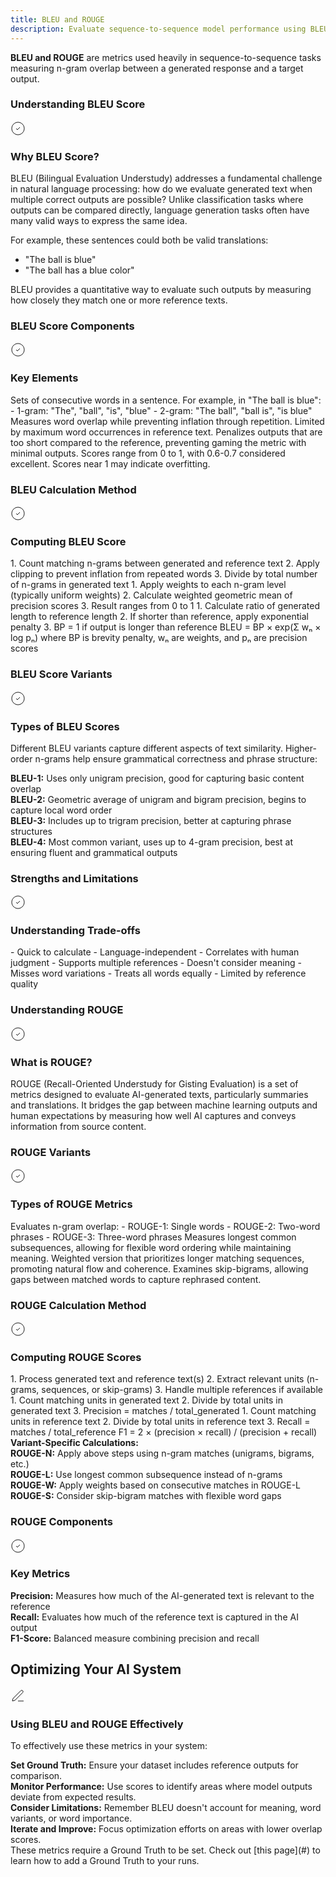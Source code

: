 ```yaml
---
title: BLEU and ROUGE
description: Evaluate sequence-to-sequence model performance using BLEU and ROUGE metrics to measure n-gram overlap between generated and target outputs.
---
```



<DefinitionCard>
  <strong>BLEU and ROUGE</strong> are metrics used heavily in sequence-to-sequence tasks measuring n-gram overlap between a generated response and a target output.
</DefinitionCard>

### Understanding BLEU Score

<Card>
  <div style={{display: 'flex', alignItems: 'center', gap: '0.5rem', marginBottom: '0.75rem'}}>
    <div style={{fontSize: '1.25rem', color: 'var(--primary-color)'}}>
      <svg xmlns="http://www.w3.org/2000/svg" width="24" height="24" viewBox="0 0 24 24" fill="none" stroke="currentColor" strokeWidth="2" strokeLinecap="round" strokeLinejoin="round">
        <path d="M12 22c5.523 0 10-4.477 10-10S17.523 2 12 2 2 6.477 2 12s4.477 10 10 10z"></path>
        <path d="m9 12 2 2 4-4"></path>
      </svg>
    </div>
    <h3 style={{margin: 0, fontSize: '1.25rem', fontWeight: '600'}}>Why BLEU Score?</h3>
  </div>

  BLEU (Bilingual Evaluation Understudy) addresses a fundamental challenge in natural language processing: how do we evaluate generated text when multiple correct outputs are possible? Unlike classification tasks where outputs can be compared directly, language generation tasks often have many valid ways to express the same idea.

  For example, these sentences could both be valid translations:
  - "The ball is blue"
  - "The ball has a blue color"

  BLEU provides a quantitative way to evaluate such outputs by measuring how closely they match one or more reference texts.
</Card>

### BLEU Score Components

<Card>
  <div style={{display: 'flex', alignItems: 'center', gap: '0.5rem', marginBottom: '0.75rem'}}>
    <div style={{fontSize: '1.25rem', color: 'var(--primary-color)'}}>
      <svg xmlns="http://www.w3.org/2000/svg" width="24" height="24" viewBox="0 0 24 24" fill="none" stroke="currentColor" strokeWidth="2" strokeLinecap="round" strokeLinejoin="round">
        <path d="M12 22c5.523 0 10-4.477 10-10S17.523 2 12 2 2 6.477 2 12s4.477 10 10 10z"></path>
        <path d="m9 12 2 2 4-4"></path>
      </svg>
    </div>
    <h3 style={{margin: 0, fontSize: '1.25rem', fontWeight: '600'}}>Key Elements</h3>
  </div>

  <CardGroup cols={2}>
    <Card title="N-grams" icon="text-size">
      Sets of consecutive words in a sentence. For example, in "The ball is blue":
      - 1-gram: "The", "ball", "is", "blue"
      - 2-gram: "The ball", "ball is", "is blue"
    </Card>
    <Card title="Clipped Precision" icon="calculator">
      Measures word overlap while preventing inflation through repetition. Limited by maximum word occurrences in reference text.
    </Card>
    <Card title="Brevity Penalty" icon="ruler">
      Penalizes outputs that are too short compared to the reference, preventing gaming the metric with minimal outputs.
    </Card>
    <Card title="Score Range" icon="chart-line">
      Scores range from 0 to 1, with 0.6-0.7 considered excellent. Scores near 1 may indicate overfitting.
    </Card>
  </CardGroup>
</Card>

### BLEU Calculation Method

<Card>
  <div style={{display: 'flex', alignItems: 'center', gap: '0.5rem', marginBottom: '0.75rem'}}>
    <div style={{fontSize: '1.25rem', color: 'var(--primary-color)'}}>
      <svg xmlns="http://www.w3.org/2000/svg" width="24" height="24" viewBox="0 0 24 24" fill="none" stroke="currentColor" strokeWidth="2" strokeLinecap="round" strokeLinejoin="round">
        <path d="M12 22c5.523 0 10-4.477 10-10S17.523 2 12 2 2 6.477 2 12s4.477 10 10 10z"></path>
        <path d="m9 12 2 2 4-4"></path>
      </svg>
    </div>
    <h3 style={{margin: 0, fontSize: '1.25rem', fontWeight: '600'}}>Computing BLEU Score</h3>
  </div>

  <Steps>
    <Step title="Calculate N-gram Precisions" description="For each n-gram level (1 to 4):">
      1. Count matching n-grams between generated and reference text
      2. Apply clipping to prevent inflation from repeated words
      3. Divide by total number of n-grams in generated text
    </Step>
    <Step title="Geometric Average" description="Combine n-gram scores:">
      1. Apply weights to each n-gram level (typically uniform weights)
      2. Calculate weighted geometric mean of precision scores
      3. Result ranges from 0 to 1
    </Step>
    <Step title="Apply Brevity Penalty" description="Penalize short outputs:">
      1. Calculate ratio of generated length to reference length
      2. If shorter than reference, apply exponential penalty
      3. BP = 1 if output is longer than reference
    </Step>
    <Step title="Final Score" description="Combine components:">
      BLEU = BP × exp(Σ wₙ × log pₙ)
      where BP is brevity penalty, wₙ are weights, and pₙ are precision scores
    </Step>
  </Steps>
</Card>

### BLEU Score Variants

<Card>
  <div style={{display: 'flex', alignItems: 'center', gap: '0.5rem', marginBottom: '0.75rem'}}>
    <div style={{fontSize: '1.25rem', color: 'var(--primary-color)'}}>
      <svg xmlns="http://www.w3.org/2000/svg" width="24" height="24" viewBox="0 0 24 24" fill="none" stroke="currentColor" strokeWidth="2" strokeLinecap="round" strokeLinejoin="round">
        <path d="M12 22c5.523 0 10-4.477 10-10S17.523 2 12 2 2 6.477 2 12s4.477 10 10 10z"></path>
        <path d="m9 12 2 2 4-4"></path>
      </svg>
    </div>
    <h3 style={{margin: 0, fontSize: '1.25rem', fontWeight: '600'}}>Types of BLEU Scores</h3>
  </div>

  Different BLEU variants capture different aspects of text similarity. Higher-order n-grams help ensure grammatical correctness and phrase structure:
  
  <div style={{marginTop: '1rem', paddingTop: '0.75rem', borderTop: '1px solid rgba(209, 213, 219, 0.33)'}}>
    <strong>BLEU-1:</strong> Uses only unigram precision, good for capturing basic content overlap
  </div>
  
  <div style={{marginTop: '0.75rem', paddingTop: '0.75rem', borderTop: '1px solid rgba(209, 213, 219, 0.33)'}}>
    <strong>BLEU-2:</strong> Geometric average of unigram and bigram precision, begins to capture local word order
  </div>
  
  <div style={{marginTop: '0.75rem', paddingTop: '0.75rem', borderTop: '1px solid rgba(209, 213, 219, 0.33)'}}>
    <strong>BLEU-3:</strong> Includes up to trigram precision, better at capturing phrase structures
  </div>
  
  <div style={{marginTop: '0.75rem', paddingTop: '0.75rem', borderTop: '1px solid rgba(209, 213, 219, 0.33)'}}>
    <strong>BLEU-4:</strong> Most common variant, uses up to 4-gram precision, best at ensuring fluent and grammatical outputs
  </div>
</Card>

### Strengths and Limitations

<Card>
  <div style={{display: 'flex', alignItems: 'center', gap: '0.5rem', marginBottom: '0.75rem'}}>
    <div style={{fontSize: '1.25rem', color: 'var(--primary-color)'}}>
      <svg xmlns="http://www.w3.org/2000/svg" width="24" height="24" viewBox="0 0 24 24" fill="none" stroke="currentColor" strokeWidth="2" strokeLinecap="round" strokeLinejoin="round">
        <path d="M12 22c5.523 0 10-4.477 10-10S17.523 2 12 2 2 6.477 2 12s4.477 10 10 10z"></path>
        <path d="m9 12 2 2 4-4"></path>
      </svg>
    </div>
    <h3 style={{margin: 0, fontSize: '1.25rem', fontWeight: '600'}}>Understanding Trade-offs</h3>
  </div>

  <CardGroup cols={2}>
    <Card title="Advantages" icon="plus">
      - Quick to calculate
      - Language-independent
      - Correlates with human judgment
      - Supports multiple references
    </Card>
    <Card title="Limitations" icon="minus">
      - Doesn't consider meaning
      - Misses word variations
      - Treats all words equally
      - Limited by reference quality
    </Card>
  </CardGroup>
</Card>

### Understanding ROUGE

<Card>
  <div style={{display: 'flex', alignItems: 'center', gap: '0.5rem', marginBottom: '0.75rem'}}>
    <div style={{fontSize: '1.25rem', color: 'var(--primary-color)'}}>
      <svg xmlns="http://www.w3.org/2000/svg" width="24" height="24" viewBox="0 0 24 24" fill="none" stroke="currentColor" strokeWidth="2" strokeLinecap="round" strokeLinejoin="round">
        <path d="M12 22c5.523 0 10-4.477 10-10S17.523 2 12 2 2 6.477 2 12s4.477 10 10 10z"></path>
        <path d="m9 12 2 2 4-4"></path>
      </svg>
    </div>
    <h3 style={{margin: 0, fontSize: '1.25rem', fontWeight: '600'}}>What is ROUGE?</h3>
  </div>

  ROUGE (Recall-Oriented Understudy for Gisting Evaluation) is a set of metrics designed to evaluate AI-generated texts, particularly summaries and translations. It bridges the gap between machine learning outputs and human expectations by measuring how well AI captures and conveys information from source content.
</Card>

### ROUGE Variants

<Card>
  <div style={{display: 'flex', alignItems: 'center', gap: '0.5rem', marginBottom: '0.75rem'}}>
    <div style={{fontSize: '1.25rem', color: 'var(--primary-color)'}}>
      <svg xmlns="http://www.w3.org/2000/svg" width="24" height="24" viewBox="0 0 24 24" fill="none" stroke="currentColor" strokeWidth="2" strokeLinecap="round" strokeLinejoin="round">
        <path d="M12 22c5.523 0 10-4.477 10-10S17.523 2 12 2 2 6.477 2 12s4.477 10 10 10z"></path>
        <path d="m9 12 2 2 4-4"></path>
      </svg>
    </div>
    <h3 style={{margin: 0, fontSize: '1.25rem', fontWeight: '600'}}>Types of ROUGE Metrics</h3>
  </div>

  <CardGroup cols={2}>
    <Card title="ROUGE-N" icon="text-size">
      Evaluates n-gram overlap:
      - ROUGE-1: Single words
      - ROUGE-2: Two-word phrases
      - ROUGE-3: Three-word phrases
    </Card>
    <Card title="ROUGE-L" icon="arrows-left-right">
      Measures longest common subsequences, allowing for flexible word ordering while maintaining meaning.
    </Card>
    <Card title="ROUGE-W" icon="weight">
      Weighted version that prioritizes longer matching sequences, promoting natural flow and coherence.
    </Card>
    <Card title="ROUGE-S" icon="shuffle">
      Examines skip-bigrams, allowing gaps between matched words to capture rephrased content.
    </Card>
  </CardGroup>
</Card>

### ROUGE Calculation Method

<Card>
  <div style={{display: 'flex', alignItems: 'center', gap: '0.5rem', marginBottom: '0.75rem'}}>
    <div style={{fontSize: '1.25rem', color: 'var(--primary-color)'}}>
      <svg xmlns="http://www.w3.org/2000/svg" width="24" height="24" viewBox="0 0 24 24" fill="none" stroke="currentColor" strokeWidth="2" strokeLinecap="round" strokeLinejoin="round">
        <path d="M12 22c5.523 0 10-4.477 10-10S17.523 2 12 2 2 6.477 2 12s4.477 10 10 10z"></path>
        <path d="m9 12 2 2 4-4"></path>
      </svg>
    </div>
    <h3 style={{margin: 0, fontSize: '1.25rem', fontWeight: '600'}}>Computing ROUGE Scores</h3>
  </div>

  <Steps>
    <Step title="Prepare Texts" description="For each evaluation:">
      1. Process generated text and reference text(s)
      2. Extract relevant units (n-grams, sequences, or skip-grams)
      3. Handle multiple references if available
    </Step>
    <Step title="Calculate Precision" description="For generated content accuracy:">
      1. Count matching units in generated text
      2. Divide by total units in generated text
      3. Precision = matches / total_generated
    </Step>
    <Step title="Calculate Recall" description="For reference content coverage:">
      1. Count matching units in reference text
      2. Divide by total units in reference text
      3. Recall = matches / total_reference
    </Step>
    <Step title="Compute F1-Score" description="Balance precision and recall:">
      F1 = 2 × (precision × recall) / (precision + recall)
    </Step>
  </Steps>

  <div style={{marginTop: '1rem', paddingTop: '0.75rem', borderTop: '1px solid rgba(209, 213, 219, 0.33)'}}>
    <strong>Variant-Specific Calculations:</strong>
  </div>
  
  <div style={{marginTop: '0.75rem', paddingTop: '0.75rem', borderTop: '1px solid rgba(209, 213, 219, 0.33)'}}>
    <strong>ROUGE-N:</strong> Apply above steps using n-gram matches (unigrams, bigrams, etc.)
  </div>
  
  <div style={{marginTop: '0.75rem', paddingTop: '0.75rem', borderTop: '1px solid rgba(209, 213, 219, 0.33)'}}>
    <strong>ROUGE-L:</strong> Use longest common subsequence instead of n-grams
  </div>
  
  <div style={{marginTop: '0.75rem', paddingTop: '0.75rem', borderTop: '1px solid rgba(209, 213, 219, 0.33)'}}>
    <strong>ROUGE-W:</strong> Apply weights based on consecutive matches in ROUGE-L
  </div>
  
  <div style={{marginTop: '0.75rem', paddingTop: '0.75rem', borderTop: '1px solid rgba(209, 213, 219, 0.33)'}}>
    <strong>ROUGE-S:</strong> Consider skip-bigram matches with flexible word gaps
  </div>
</Card>

### ROUGE Components

<Card>
  <div style={{display: 'flex', alignItems: 'center', gap: '0.5rem', marginBottom: '0.75rem'}}>
    <div style={{fontSize: '1.25rem', color: 'var(--primary-color)'}}>
      <svg xmlns="http://www.w3.org/2000/svg" width="24" height="24" viewBox="0 0 24 24" fill="none" stroke="currentColor" strokeWidth="2" strokeLinecap="round" strokeLinejoin="round">
        <path d="M12 22c5.523 0 10-4.477 10-10S17.523 2 12 2 2 6.477 2 12s4.477 10 10 10z"></path>
        <path d="m9 12 2 2 4-4"></path>
      </svg>
    </div>
    <h3 style={{margin: 0, fontSize: '1.25rem', fontWeight: '600'}}>Key Metrics</h3>
  </div>

  <div style={{marginTop: '1rem', paddingTop: '0.75rem', borderTop: '1px solid rgba(209, 213, 219, 0.33)'}}>
    <strong>Precision:</strong> Measures how much of the AI-generated text is relevant to the reference
  </div>
  
  <div style={{marginTop: '0.75rem', paddingTop: '0.75rem', borderTop: '1px solid rgba(209, 213, 219, 0.33)'}}>
    <strong>Recall:</strong> Evaluates how much of the reference text is captured in the AI output
  </div>
  
  <div style={{marginTop: '0.75rem', paddingTop: '0.75rem', borderTop: '1px solid rgba(209, 213, 219, 0.33)'}}>
    <strong>F1-Score:</strong> Balanced measure combining precision and recall
  </div>
</Card>

## Optimizing Your AI System

<Card>
  <div style={{display: 'flex', alignItems: 'center', gap: '0.5rem', marginBottom: '0.75rem'}}>
    <div style={{fontSize: '1.25rem', color: 'var(--primary-color)'}}>
      <svg xmlns="http://www.w3.org/2000/svg" width="24" height="24" viewBox="0 0 24 24" fill="none" stroke="currentColor" strokeWidth="2" strokeLinecap="round" strokeLinejoin="round">
        <path d="M12 20h9"></path><path d="M16.5 3.5a2.121 2.121 0 0 1 3 3L7 19l-4 1 1-4L16.5 3.5z"></path>
      </svg>
    </div>
    <h3 style={{margin: 0, fontSize: '1.25rem', fontWeight: '600'}}>Using BLEU and ROUGE Effectively</h3>
  </div>
  
  To effectively use these metrics in your system:
      
  <div style={{marginTop: '1rem', paddingTop: '0.75rem', borderTop: '1px solid rgba(209, 213, 219, 0.33)'}}>
    <strong>Set Ground Truth:</strong> Ensure your dataset includes reference outputs for comparison.
  </div>
  
  <div style={{marginTop: '0.75rem', paddingTop: '0.75rem', borderTop: '1px solid rgba(209, 213, 219, 0.33)'}}>
    <strong>Monitor Performance:</strong> Use scores to identify areas where model outputs deviate from expected results.
  </div>
  
  <div style={{marginTop: '0.75rem', paddingTop: '0.75rem', borderTop: '1px solid rgba(209, 213, 219, 0.33)'}}>
    <strong>Consider Limitations:</strong> Remember BLEU doesn't account for meaning, word variants, or word importance.
  </div>
  
  <div style={{marginTop: '0.75rem', paddingTop: '0.75rem', borderTop: '1px solid rgba(209, 213, 219, 0.33)'}}>
    <strong>Iterate and Improve:</strong> Focus optimization efforts on areas with lower overlap scores.
  </div>
</Card>

<Note>
These metrics require a Ground Truth to be set. Check out [this page](#) to learn how to add a Ground Truth to your runs.
</Note>